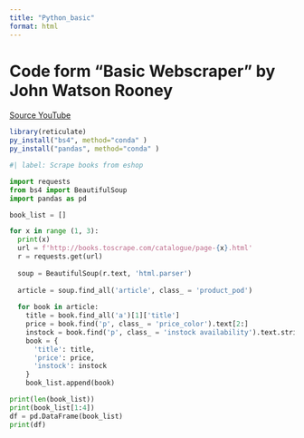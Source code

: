```yaml
---
title: "Python_basic"
format: html
---
```


# Code form "Basic Webscraper" by John Watson Rooney
[Source YouTube](https://www.youtube.com/watch?v=APukTnnwQEY&t=301s)

```r
library(reticulate)
py_install("bs4", method="conda" )
py_install("pandas", method="conda" )

```



```python
#| label: Scrape books from eshop

import requests
from bs4 import BeautifulSoup
import pandas as pd

book_list = []

for x in range (1, 3):
  print(x)
  url = f'http://books.toscrape.com/catalogue/page-{x}.html'
  r = requests.get(url)
  
  soup = BeautifulSoup(r.text, 'html.parser')
  
  article = soup.find_all('article', class_ = 'product_pod')
  
  for book in article:
    title = book.find_all('a')[1]['title']
    price = book.find('p', class_ = 'price_color').text[2:]
    instock = book.find('p', class_ = 'instock availability').text.strip()
    book = {
      'title': title,
      'price': price,
      'instock': instock
    }
    book_list.append(book)

print(len(book_list))
print(book_list[1:4])
df = pd.DataFrame(book_list)
print(df)

```
